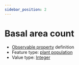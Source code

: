 ```yaml
---
sidebar_position: 2
---
```



# Basal area count

- [Observable property](/viewers/dawe-vocabs?uri=https://linked.data.gov.au/def/nrm/29b37ffc-9a41-44f7-889a-bab63b48fa93) definition
- Feature type: [plant population](http://linked.data.gov.au/def/tern-cv/ae71c3f6-d430-400f-a1d4-97a333b4ee02)
- Value type: [Integer](https://w3id.org/tern/ontologies/tern/Integer)

<Example
  protocolModule="basal-area"
  observableProperty="https://linked.data.gov.au/def/nrm/29b37ffc-9a41-44f7-889a-bab63b48fa93"
/>

